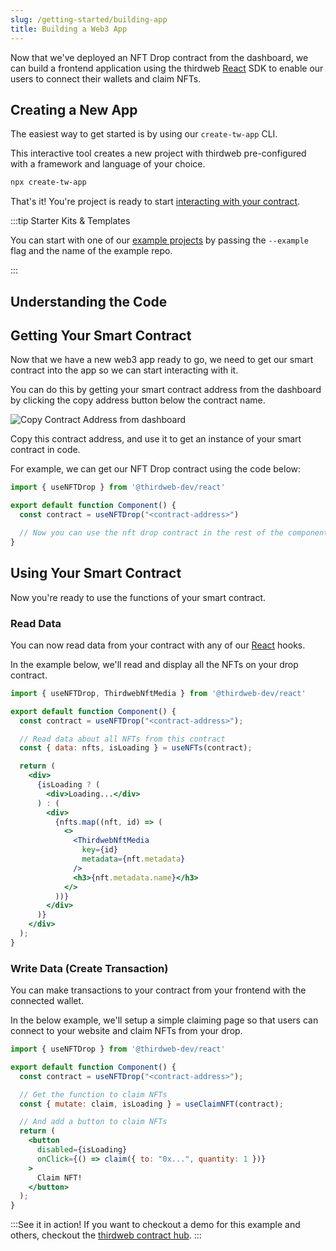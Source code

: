 ```yaml
---
slug: /getting-started/building-app
title: Building a Web3 App
---
```


Now that we've deployed an NFT Drop contract from the dashboard, we can build a frontend application using the thirdweb [React](/react) SDK to enable our users to connect their wallets and claim NFTs.

## Creating a New App

The easiest way to get started is by using our `create-tw-app` CLI.

This interactive tool creates a new project with thirdweb pre-configured with a framework and language of your choice.

```bash
npx create-tw-app
```

That's it! You're project is ready to start [interacting with your contract](/getting-started/interact-with-your-contract).

:::tip Starter Kits & Templates

You can start with one of our [example projects](/examples) by passing the `--example` flag and the name of the example repo.

:::

## Understanding the Code

<!-- ThirdwebProvider (Code Snippet) -->

<!-- Connect Wallet (SS) -->


## Getting Your Smart Contract

Now that we have a new web3 app ready to go, we need to get our smart contract into the app so we can start interacting with it. 

You can do this by getting your smart contract address from the dashboard by clicking the copy address button below the contract name.

![Copy Contract Address from dashboard](./assets/copy-contract-address.png)

Copy this contract address, and use it to get an instance of your smart contract in code.

For example, we can get our NFT Drop contract using the code below:

```jsx
import { useNFTDrop } from '@thirdweb-dev/react'

export default function Component() {
  const contract = useNFTDrop("<contract-address>")

  // Now you can use the nft drop contract in the rest of the component
}
```

## Using Your Smart Contract

Now you're ready to use the functions of your smart contract.

### Read Data

You can now read data from your contract with any of our [React](/react) hooks.

In the example below, we'll read and display all the NFTs on your drop contract.

```jsx
import { useNFTDrop, ThirdwebNftMedia } from '@thirdweb-dev/react'

export default function Component() {
  const contract = useNFTDrop("<contract-address>");

  // Read data about all NFTs from this contract
  const { data: nfts, isLoading } = useNFTs(contract);

  return (
    <div>
      {isLoading ? (
        <div>Loading...</div>
      ) : (
        <div>
          {nfts.map((nft, id) => (
            <>
              <ThirdwebNftMedia 
                key={id} 
                metadata={nft.metadata} 
              />
              <h3>{nft.metadata.name}</h3>
            </>
          ))}
        </div>
      )}
    </div>
  );
}
```

### Write Data (Create Transaction)

You can make transactions to your contract from your frontend with the connected wallet.

In the below example, we'll setup a simple claiming page so that users can connect to your website and claim NFTs from your drop.

```jsx
import { useNFTDrop } from '@thirdweb-dev/react'

export default function Component() {
  const contract = useNFTDrop("<contract-address>");

  // Get the function to claim NFTs
  const { mutate: claim, isLoading } = useClaimNFT(contract);

  // And add a button to claim NFTs
  return (
    <button
      disabled={isLoading}
      onClick={() => claim({ to: "0x...", quantity: 1 })}
    >
      Claim NFT!
    </button>
  );
}
```

:::See it in action!
If you want to checkout a demo for this example and others, checkout the [thirdweb contract hub](https://contract-hub.thirdweb-example.com/).
:::